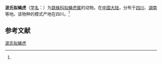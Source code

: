 {{Speciesbox
| name = 波氏拟蝇虎
| status = 
| status_system = 
| image = 
| genus = Plexippoides
| species = potanini
| authority = (Proszynski, 1976)<ref name='id14830'>{{cite web| url =http://www.bioinfo.cn/db05/BjdwSpecies.php?action=view&id=14830| title =波氏拟蝇虎| work =《中国动物物种编目数据库》| publisher =中国科学院微生物研究所| author =中国科学院动物研究所| accessdate =2009-04-28| deadurl =yes| archiveurl =https://web.archive.org/web/20160305073001/http://www.bioinfo.cn/db05/BjdwSpecies.php?action=view&id=14830| archivedate =2016-03-05}}</ref>
}}

'''波氏拟蝇虎'''（[[学名|学名]]：{{lang|la|''Plexippoides potanini''}}）为[[跳蛛科|跳蛛科]][[拟蝇虎属|拟蝇虎属]]的动物。在[[中国大陆|中国大陆]]，分布于[[四川|四川]]、[[湖南|湖南]]等地。该物种的模式产地在四川。<ref name='id14830'/>

== 参考文献 ==
{{reflist}}

{{Wikispecies|Plexippoides potanini}}
{{Taxonbar|from=Q2388984}}

[[Category:拟蝇虎属|波氏拟蝇虎]]


{{蜘蛛小作品}}